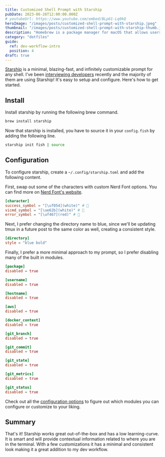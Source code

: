 ```yaml
---
title: Customized Shell Prompt with Starship
pubDate: 2023-06-26T12:00:00.000Z
# youtubeUrl: https://www.youtube.com/embed/BLp61-Lq0kQ
heroImage: "/images/posts/customized-shell-prompt-with-starship.jpeg"
thumbnail: "/images/posts/customized-shell-prompt-with-starship-thumb.jpeg"
description: "Homebrew is a package manager for macOS that allows users to easily install and manage packages and libraries."
category: "dotfiles"
guide:
  ref: dev-workflow-intro
  position: 4
draft: true
---
```


[Starship](https://starship.rs/) is a minimal, blazing-fast, and infinitely customizable prompt for any shell. I've been [interviewing developers](https://www.youtube.com/playlist?list=PLdtuRouvdurxRCLs_PnVBVxd9pc2po1em) recently and the majority of them are using Starship! It's easy to setup and configure. Here's how to get started.

## Install

Install starship by running the following brew command.

```sh
brew install starship
```

Now that starship is installed, you have to source it in your `config.fish` by adding the following line.

```sh title="~/.config/fish/config.fish"
starship init fish | source
```

## Configuration

To configure starship, create a `~/.config/starship.toml` and add the following content.

First, swap out some of the characters with custom Nerd Font options. You can find more on [Nerd Font's website](https://www.nerdfonts.com/cheat-sheet).

```toml title="~/.config/starship.toml"
[character]
success_symbol = "[\uf054](white)" # 
vicmd_symbol = "[\ue62b](white)" # 
error_symbol = "[\uf467](red)" # 
```

Next, I prefer changing the directory name to blue, since we'll be updating tmux in a future post to the same color as well, creating a consistent style.

```toml title="~/.config/starship.toml"
[directory]
style = "blue bold"
```

Finally, I prefer a more minimal approach to my prompt, so I prefer disabling many of the built in modules.

```toml title="~/.config/starship.toml"
[package]
disabled = true

[username]
disabled = true

[hostname]
disabled = true

[aws]
disabled = true

[docker_context]
disabled = true

[git_branch]
disabled = true

[git_commit]
disabled = true

[git_state]
disabled = true

[git_metrics]
disabled = true

[git_status]
disabled = true
```

Check out all the [configuration options](https://starship.rs/config/) to figure out which modules you can configure or customize to your liking.

## Summary

That's it! Starship works great out-of-the-box and has a low learning-curve. It is smart and will provide contextual information related to where you are in the terminal. With a few customizations it has a minimal and consistent look making it a great addition to my dev workflow.

